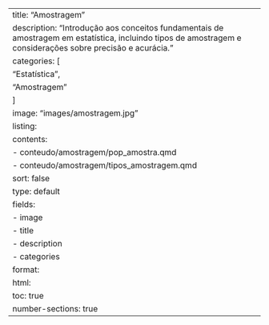 ---
title: "Amostragem"
description: "Introdução aos conceitos fundamentais de amostragem em estatística, incluindo tipos de amostragem e considerações sobre precisão e acurácia."
categories: [
      "Estatística",
      "Amostragem"
    ]
image: "images/amostragem.jpg"
listing:
  contents: 
    - conteudo/amostragem/pop_amostra.qmd
    - conteudo/amostragem/tipos_amostragem.qmd
  sort: false
  type: default
  fields: 
    - image
    - title
    - description
    - categories  
format:
  html:
    toc: true
    number-sections: true
---